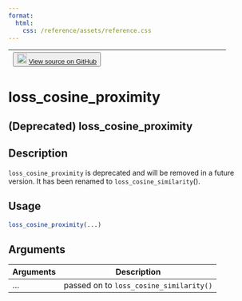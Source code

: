 ```yaml
---
format:
  html:
    css: /reference/assets/reference.css
---
```


| <button class="button"> ![](/reference/assets/GitHub-Mark-32px.png){width="20"} [View source on GitHub](https://github.com/rstudio/keras//blob/main/R/losses.R#L371) </button> |
|:------------------------------:|:--------------------------------------:|

# loss_cosine_proximity

## (Deprecated) loss_cosine_proximity

## Description
`loss_cosine_proximity` is deprecated and will be removed in a future version. It has been renamed to `loss_cosine_similarity`(). 


## Usage
```r
loss_cosine_proximity(...) 
```

## Arguments
|Arguments|Description|
|---|---|
| ... | passed on to `loss_cosine_similarity()` |







